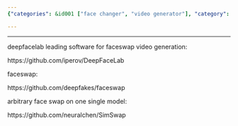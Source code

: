 ```yaml
---
{"categories": &id001 ["face changer", "video generator"], "category": "Artificial Intelligence", "date": "2022-05-31 03:54:32", "description": "The text focuses on Deepfake face swap technologies, covering notable software like DeepFaceLab, Faceswap, and SimSwap. These tools facilitate advanced video generation with face swaps and single model transformations.", "tags": *id001, "title": "Deepfake face swap"}

---
```


------

deepfacelab leading software for faceswap video generation:

https://github.com/iperov/DeepFaceLab

faceswap:

https://github.com/deepfakes/faceswap

arbitrary face swap on one single model:

https://github.com/neuralchen/SimSwap

